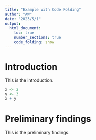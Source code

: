```yaml
---
title: "Example with Code Folding"
author: "AW"
date: "2023/5/1"
output:
  html_document:
    toc: true
    number_sections: true
    code_folding: show
---
```


# Introduction

This is the introduction.

```r
x <- 2
y <- 3
x + y
```


# Preliminary findings

This is the preliminary findings.
